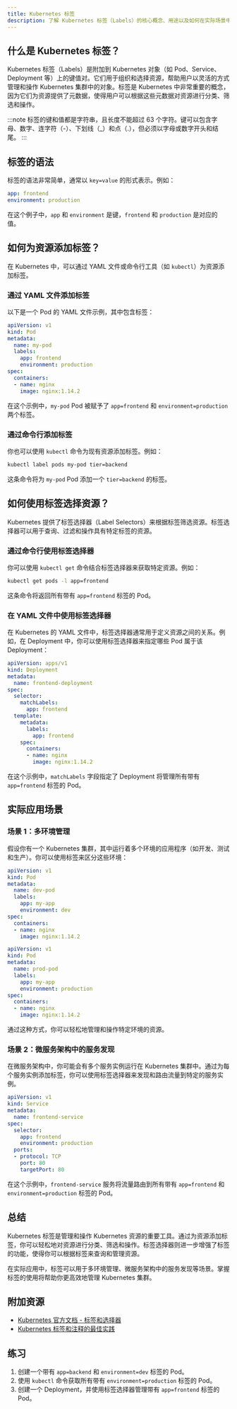 ```yaml
---
title: Kubernetes 标签
description: 了解 Kubernetes 标签（Labels）的核心概念、用途以及如何在实际场景中使用它们来管理资源。
---
```


## 什么是 Kubernetes 标签？

Kubernetes 标签（Labels）是附加到 Kubernetes 对象（如 Pod、Service、Deployment 等）上的键值对。它们用于组织和选择资源，帮助用户以灵活的方式管理和操作 Kubernetes 集群中的对象。标签是 Kubernetes 中非常重要的概念，因为它们为资源提供了元数据，使得用户可以根据这些元数据对资源进行分类、筛选和操作。

:::note
标签的键和值都是字符串，且长度不能超过 63 个字符。键可以包含字母、数字、连字符（-）、下划线（_）和点（.），但必须以字母或数字开头和结尾。
:::

## 标签的语法

标签的语法非常简单，通常以 `key=value` 的形式表示。例如：

```yaml
app: frontend
environment: production
```

在这个例子中，`app` 和 `environment` 是键，`frontend` 和 `production` 是对应的值。

## 如何为资源添加标签？

在 Kubernetes 中，可以通过 YAML 文件或命令行工具（如 `kubectl`）为资源添加标签。

### 通过 YAML 文件添加标签

以下是一个 Pod 的 YAML 文件示例，其中包含标签：

```yaml
apiVersion: v1
kind: Pod
metadata:
  name: my-pod
  labels:
    app: frontend
    environment: production
spec:
  containers:
  - name: nginx
    image: nginx:1.14.2
```

在这个示例中，`my-pod` Pod 被赋予了 `app=frontend` 和 `environment=production` 两个标签。

### 通过命令行添加标签

你也可以使用 `kubectl` 命令为现有资源添加标签。例如：

```bash
kubectl label pods my-pod tier=backend
```

这条命令将为 `my-pod` Pod 添加一个 `tier=backend` 的标签。

## 如何使用标签选择资源？

Kubernetes 提供了标签选择器（Label Selectors）来根据标签筛选资源。标签选择器可以用于查询、过滤和操作具有特定标签的资源。

### 通过命令行使用标签选择器

你可以使用 `kubectl get` 命令结合标签选择器来获取特定资源。例如：

```bash
kubectl get pods -l app=frontend
```

这条命令将返回所有带有 `app=frontend` 标签的 Pod。

### 在 YAML 文件中使用标签选择器

在 Kubernetes 的 YAML 文件中，标签选择器通常用于定义资源之间的关系。例如，在 Deployment 中，你可以使用标签选择器来指定哪些 Pod 属于该 Deployment：

```yaml
apiVersion: apps/v1
kind: Deployment
metadata:
  name: frontend-deployment
spec:
  selector:
    matchLabels:
      app: frontend
  template:
    metadata:
      labels:
        app: frontend
    spec:
      containers:
      - name: nginx
        image: nginx:1.14.2
```

在这个示例中，`matchLabels` 字段指定了 Deployment 将管理所有带有 `app=frontend` 标签的 Pod。

## 实际应用场景

### 场景 1：多环境管理

假设你有一个 Kubernetes 集群，其中运行着多个环境的应用程序（如开发、测试和生产）。你可以使用标签来区分这些环境：

```yaml
apiVersion: v1
kind: Pod
metadata:
  name: dev-pod
  labels:
    app: my-app
    environment: dev
spec:
  containers:
  - name: nginx
    image: nginx:1.14.2
```

```yaml
apiVersion: v1
kind: Pod
metadata:
  name: prod-pod
  labels:
    app: my-app
    environment: production
spec:
  containers:
  - name: nginx
    image: nginx:1.14.2
```

通过这种方式，你可以轻松地管理和操作特定环境的资源。

### 场景 2：微服务架构中的服务发现

在微服务架构中，你可能会有多个服务实例运行在 Kubernetes 集群中。通过为每个服务实例添加标签，你可以使用标签选择器来发现和路由流量到特定的服务实例。

```yaml
apiVersion: v1
kind: Service
metadata:
  name: frontend-service
spec:
  selector:
    app: frontend
    environment: production
  ports:
  - protocol: TCP
    port: 80
    targetPort: 80
```

在这个示例中，`frontend-service` 服务将流量路由到所有带有 `app=frontend` 和 `environment=production` 标签的 Pod。

## 总结

Kubernetes 标签是管理和操作 Kubernetes 资源的重要工具。通过为资源添加标签，你可以轻松地对资源进行分类、筛选和操作。标签选择器则进一步增强了标签的功能，使得你可以根据标签来查询和管理资源。

在实际应用中，标签可以用于多环境管理、微服务架构中的服务发现等场景。掌握标签的使用将帮助你更高效地管理 Kubernetes 集群。

## 附加资源

- [Kubernetes 官方文档 - 标签和选择器](https://kubernetes.io/docs/concepts/overview/working-with-objects/labels/)
- [Kubernetes 标签和注释的最佳实践](https://kubernetes.io/docs/concepts/overview/working-with-objects/common-labels/)

## 练习

1. 创建一个带有 `app=backend` 和 `environment=dev` 标签的 Pod。
2. 使用 `kubectl` 命令获取所有带有 `environment=production` 标签的 Pod。
3. 创建一个 Deployment，并使用标签选择器管理带有 `app=frontend` 标签的 Pod。